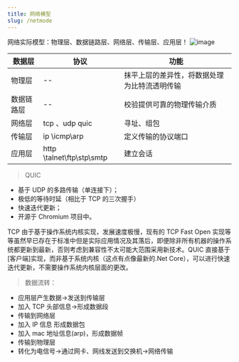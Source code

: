 ```yaml
---
title: 网络模型
slug: /netmode
---
```


网络实际模型：物理层、数据链路层、网络层、传输层、应用层！
![image](https://user-images.githubusercontent.com/84896877/168201127-efe68fbb-de43-453e-8f8c-d9de8e965873.png)

| 数据层     | 协议                      | 功能                                         |
| ---------- | ------------------------- | -------------------------------------------- |
| 物理层     | --                        | 抹平上层的差异性，将数据处理为比特流透明传输 |
| 数据链路层 | --                        | 校验提供可靠的物理传输介质                   |
| 网络层     | tcp 、udp quic            | 寻址、组包                                   |
| 传输层     | ip \icmp\arp              | 定义传输的协议端口                           |
| 应用层     | http \talnet\ftp\stp\smtp | 建立会话                                     |

> QUIC

- 基于 UDP 的多路传输（单连接下）；
- 极低的等待时延（相比于 TCP 的三次握手）
- 快速迭代更新；
- 开源于 Chromium 项目中。

TCP 由于基于操作系统内核实现，发展速度极慢，现有的 TCP Fast Open 实现等等虽然早已存在于标准中但是实际应用情况及其落后，即便除非所有机器的操作系统都更新到最新，否则考虑到兼容性不太可能大范围采用新技术。QUIC 直接基于[客户端]实现，而非基于系统内核（这点有点像最新的.Net Core），可以进行快速迭代更新，不需要操作系统内核层面的更改。

> 数据流转：

- 应用层产生数据->发送到传输层
- 加入 TCP 头部信息->形成数据段
- 传输到网络层
- 加入 IP 信息 形成数据包
- 加入 mac 地址信息(arp)，形成数据帧
- 传输到物理层
- 转化为电信号->通过网卡、网线发送到交换机->网络传输
